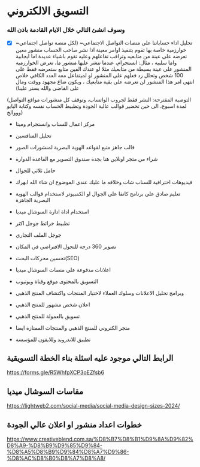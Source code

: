 # التسويق الالكتروني

### وسوف انشئ التالي خلال الايام القادمة باذن الله

-[x] ~تحليل اداء حساباتنا على منصات التواصل الاجتماعي~
(لكل منصة تواصل اجتماعي خوارزمية خاصة بها تقوم بتنفيذ اوامر معينة اذا نشر صاحب الحساب منشور معين تعرضه على عينة من متابعيه وتراقب تفاعلهم وعليه تقوم باشياء عديدة اما ايجابية واما سلبية ، مثال: انستجرام، عندما تنشر عليها منشور ما، تعرض الخوارزمية المنشور على عينة بسيطة من متابعيك مثلا لو عندك الفين متابع ستعرضه فقط على 100 شخص وتحلل رد فعلهم على المنشور لو لميتفاعل معه العدد الكافي خلاص انتهى امر هذا المنشور لن تعرضه على بقية متابعيك ، ويكون ضاع مجهود ووقت ومال على الفاضي والله يستر علينا)

(التوصية المقترحة: النشر فقط لجروب الواتساب، وتوقف كل منشورات مواقع التواصل لمدة اسبوع، الى حين تحضير قوالب عالية الجودة وتظبيط الحساب نفسه وكتابة البايو وووالخ)

- مركز اعمال للسناب وانستجرام وميتا

- تحليل المنافسين

- قالب جاهز متبع لقواعد الهوية البصرية لمنشورات الصور
- شراء من متجر اونلاين هنا بجدة صندوق التصوير مع القاعدة الدوارة
- حامل ثلاثي للجوال
- فيديوهات احترافية للسناب شات وخلافه ما عليك عندي الموضوع ان شاء الله ابهرك
- تعليم صادق على برنامج كانفا على الجوال او الكمبيوتر لاستخدام قوالب الهوية البصرية الجاهزة
- استخدام اداة ادارة السوشال ميديا
- تظبيط خرائط جوجل اكثر
- جوجل الملف التجاري
- تصوير 360 درجة للتجول الافتراضي في المكان
- تحسين محركات البحث(SEO)
- اعلانات مدفوعة على منصات السوشال ميديا
- التسويق بالمحتوى موقع وقناة ويوتيوب 
-  وبرامج تحليل الاعلانات وسلوك العملاء لاختبار المنتجات واكتشاف المنتج الذهبي
- اعلان شخص مشهور للمنتج الذهبي
- تسويق بالعمولة للمنتج الذهبي
- متجر الكتروني للمنتج الذهبي والمنتجات الممتازة ايضا
- تطبيق للاندرويد وللايفون للمؤسسة

## الرابط التالي موجود عليه اسئلة بناء الخطة التسويقية

https://forms.gle/R5WhfpXCP3oEZfsb6

## مقاسات السوشال ميديا

https://lightweb2.com/social-media/social-media-design-sizes-2024/

## خطوات اعداد منشور او اعلان عالي الجودة

https://www.creativeblend.com.sa/%D8%B7%D8%B1%D9%8A%D9%82%D8%A9-%D8%B9%D9%85%D9%84-%D8%A5%D8%B9%D9%84%D8%A7%D9%86-%D8%AC%D8%B0%D8%A7%D8%A8/
